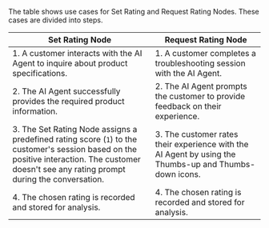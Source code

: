 <Accordion title="Comparison of Rating Nodes">

  The table shows use cases for Set Rating and Request Rating Nodes. These cases are divided into steps.

  <colgroup>
    <col style={{ width: '50%' }} />
    <col style={{ width: '50%' }} />
  </colgroup>

  | Set Rating Node                                                                                                                                                                                 | Request Rating Node                                                                                    |
  |-------------------------------------------------------------------------------------------------------------------------------------------------------------------------------------------------|--------------------------------------------------------------------------------------------------------|
  | 1. A customer interacts with the AI Agent to inquire about product specifications.                                                                                                              | 1. A customer completes a troubleshooting session with the AI Agent.                                   |
  | 2. The AI Agent successfully provides the required product information.                                                                                                                         | 2. The AI Agent prompts the customer to provide feedback on their experience.                          |
  | 3. The Set Rating Node assigns a predefined rating score (`1`) to the customer's session based on the positive interaction. The customer doesn't see any rating prompt during the conversation. | 3. The customer rates their experience with the AI Agent by using the Thumbs-up and Thumbs-down icons. |
  | 4. The chosen rating is recorded and stored for analysis.                                                                                                                                       | 4. The chosen rating is recorded and stored for analysis.                                              |

</Accordion>